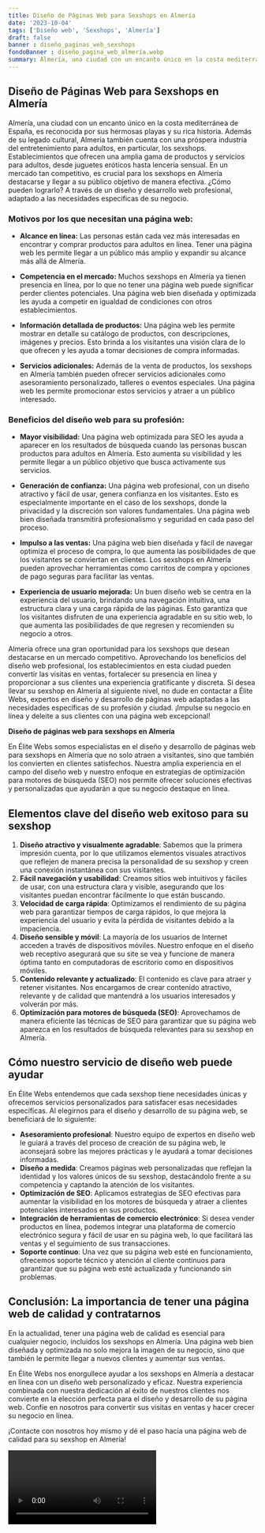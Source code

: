 ```yaml
---
title: Diseño de Páginas Web para Sexshops en Almería
date: '2023-10-04'
tags: ['Diseño web', 'Sexshops', 'Almería']
draft: false
banner : diseño_paginas_web_sexshops
fondoBanner : diseño_pagina_web_almería.webp
summary: Almería, una ciudad con un encanto único en la costa mediterránea de España, es reconocida por sus hermosas playas y su rica historia. Además de su legado cultural, Almería también cuenta con una próspera industria del entretenimiento para adultos, en particular, los sexshops. Establecimientos que ofrecen una amplia gama de productos y servicios para adultos, desde juguetes eróticos hasta lencería sensual. En un mercado tan competitivo, es crucial para los sexshops en Almería destacarse y llegar a su público objetivo de manera efectiva. ¿Cómo pueden lograrlo? A través de un diseño y desarrollo web profesional, adaptado a las necesidades especificas de su negocio. 
---
```


## Diseño de Páginas Web para Sexshops en Almería

Almería, una ciudad con un encanto único en la costa mediterránea de España, es reconocida por sus hermosas playas y su rica historia. Además de su legado cultural, Almería también cuenta con una próspera industria del entretenimiento para adultos, en particular, los sexshops. Establecimientos que ofrecen una amplia gama de productos y servicios para adultos, desde juguetes eróticos hasta lencería sensual. En un mercado tan competitivo, es crucial para los sexshops en Almería destacarse y llegar a su público objetivo de manera efectiva. ¿Cómo pueden lograrlo? A través de un diseño y desarrollo web profesional, adaptado a las necesidades especificas de su negocio. 

### Motivos por los que necesitan una página web:

- **Alcance en línea:** Las personas están cada vez más interesadas en encontrar y comprar productos para adultos en línea. Tener una página web les permite llegar a un público más amplio y expandir su alcance más allá de Almería.

- **Competencia en el mercado:** Muchos sexshops en Almería ya tienen presencia en línea, por lo que no tener una página web puede significar perder clientes potenciales. Una página web bien diseñada y optimizada les ayuda a competir en igualdad de condiciones con otros establecimientos.

- **Información detallada de productos:** Una página web les permite mostrar en detalle su catálogo de productos, con descripciones, imágenes y precios. Esto brinda a los visitantes una visión clara de lo que ofrecen y les ayuda a tomar decisiones de compra informadas.

- **Servicios adicionales:** Además de la venta de productos, los sexshops en Almería también pueden ofrecer servicios adicionales como asesoramiento personalizado, talleres o eventos especiales. Una página web les permite promocionar estos servicios y atraer a un público interesado.

### Beneficios del diseño web para su profesión:

- **Mayor visibilidad:** Una página web optimizada para SEO les ayuda a aparecer en los resultados de búsqueda cuando las personas buscan productos para adultos en Almería. Esto aumenta su visibilidad y les permite llegar a un público objetivo que busca activamente sus servicios.

- **Generación de confianza:** Una página web profesional, con un diseño atractivo y fácil de usar, genera confianza en los visitantes. Esto es especialmente importante en el caso de los sexshops, donde la privacidad y la discreción son valores fundamentales. Una página web bien diseñada transmitirá profesionalismo y seguridad en cada paso del proceso.

- **Impulso a las ventas:** Una página web bien diseñada y fácil de navegar optimiza el proceso de compra, lo que aumenta las posibilidades de que los visitantes se conviertan en clientes. Los sexshops en Almería pueden aprovechar herramientas como carritos de compra y opciones de pago seguras para facilitar las ventas.

- **Experiencia de usuario mejorada:** Un buen diseño web se centra en la experiencia del usuario, brindando una navegación intuitiva, una estructura clara y una carga rápida de las páginas. Esto garantiza que los visitantes disfruten de una experiencia agradable en su sitio web, lo que aumenta las posibilidades de que regresen y recomienden su negocio a otros.

Almería ofrece una gran oportunidad para los sexshops que desean destacarse en un mercado competitivo. Aprovechando los beneficios del diseño web profesional, los establecimientos en esta ciudad pueden convertir las visitas en ventas, fortalecer su presencia en línea y proporcionar a sus clientes una experiencia gratificante y discreta. Si desea llevar su sexshop en Almería al siguiente nivel, no dude en contactar a Élite Webs, expertos en diseño y desarrollo de páginas web adaptadas a las necesidades específicas de su profesión y ciudad. ¡Impulse su negocio en línea y deleite a sus clientes con una página web excepcional!

<GifSeo />

<Cta />

**Diseño de páginas web para sexshops en Almería**

En Élite Webs somos especialistas en el diseño y desarrollo de páginas web para sexshops en Almería que no solo atraen a visitantes, sino que también los convierten en clientes satisfechos. Nuestra amplia experiencia en el campo del diseño web y nuestro enfoque en estrategias de optimización para motores de búsqueda (SEO) nos permite ofrecer soluciones efectivas y personalizadas que ayudarán a que su negocio destaque en línea.

## Elementos clave del diseño web exitoso para su sexshop

1. **Diseño atractivo y visualmente agradable**: Sabemos que la primera impresión cuenta, por lo que utilizamos elementos visuales atractivos que reflejen de manera precisa la personalidad de su sexshop y creen una conexión instantánea con sus visitantes.
2. **Fácil navegación y usabilidad**: Creamos sitios web intuitivos y fáciles de usar, con una estructura clara y visible, asegurando que los visitantes puedan encontrar fácilmente lo que están buscando.
3. **Velocidad de carga rápida**: Optimizamos el rendimiento de su página web para garantizar tiempos de carga rápidos, lo que mejora la experiencia del usuario y evita la pérdida de visitantes debido a la impaciencia.
4. **Diseño sensible y móvil**: La mayoría de los usuarios de Internet acceden a través de dispositivos móviles. Nuestro enfoque en el diseño web receptivo asegurará que su site se vea y funcione de manera óptima tanto en computadoras de escritorio como en dispositivos móviles.
5. **Contenido relevante y actualizado**: El contenido es clave para atraer y retener visitantes. Nos encargamos de crear contenido atractivo, relevante y de calidad que mantendrá a los usuarios interesados y volverán por más.
6. **Optimización para motores de búsqueda (SEO)**: Aprovechamos de manera eficiente las técnicas de SEO para garantizar que su página web aparezca en los resultados de búsqueda relevantes para su sexshop en Almería.

## Cómo nuestro servicio de diseño web puede ayudar

En Élite Webs entendemos que cada sexshop tiene necesidades únicas y ofrecemos servicios personalizados para satisfacer esas necesidades específicas. Al elegirnos para el diseño y desarrollo de su página web, se beneficiará de lo siguiente:

- **Asesoramiento profesional**: Nuestro equipo de expertos en diseño web le guiará a través del proceso de creación de su página web, le aconsejará sobre las mejores prácticas y le ayudará a tomar decisiones informadas.
- **Diseño a medida**: Creamos páginas web personalizadas que reflejan la identidad y los valores únicos de su sexshop, destacándolo frente a su competencia y captando la atención de los visitantes.
- **Optimización de SEO**: Aplicamos estrategias de SEO efectivas para aumentar la visibilidad en los motores de búsqueda y atraer a clientes potenciales interesados en sus productos.
- **Integración de herramientas de comercio electrónico**: Si desea vender productos en línea, podemos integrar una plataforma de comercio electrónico segura y fácil de usar en su página web, lo que facilitará las ventas y el seguimiento de sus transacciones.
- **Soporte continuo**: Una vez que su página web esté en funcionamiento, ofrecemos soporte técnico y atención al cliente continuos para garantizar que su página web esté actualizada y funcionando sin problemas.

## Conclusión: La importancia de tener una página web de calidad y contratarnos

En la actualidad, tener una página web de calidad es esencial para cualquier negocio, incluidos los sexshops en Almería. Una página web bien diseñada y optimizada no solo mejora la imagen de su negocio, sino que también le permite llegar a nuevos clientes y aumentar sus ventas.

En Élite Webs nos enorgullece ayudar a los sexshops en Almería a destacar en línea con un diseño web personalizado y eficaz. Nuestra experiencia combinada con nuestra dedicación al éxito de nuestros clientes nos convierte en la elección perfecta para el diseño y desarrollo de su página web. Confíe en nosotros para convertir sus visitas en ventas y hacer crecer su negocio en línea.

¡Contacte con nosotros hoy mismo y dé el paso hacia una página web de calidad para su sexshop en Almería!

<Video />

<CtaBot job='Sexshops' city='Almería'/>

<Gmaps query='Almería+españa+maps' />